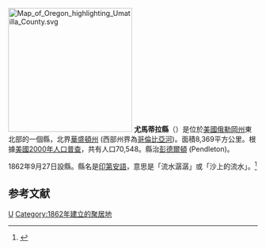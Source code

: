[[File:Map_of_Oregon_highlighting_Umatilla_County.svg|250px]]
'''尤馬蒂拉縣'''（{{lang-en|Umatilla County}}）是位於[[美國|美國]][[俄勒岡州|俄勒岡州]]東北部的一個縣，北界[[華盛頓州|華盛頓州]] (西部州界為[[哥倫比亞河|哥倫比亞河]])。面積8,369平方公里。根據[[美國2000年人口普查|美國2000年人口普查]]，共有人口70,548。縣治[[彭德爾頓_(俄勒岡州)|彭德爾頓]] (Pendleton)。

1862年9月27日設縣。縣名是[[印第安人|印第安語]]，意思是「流水潺潺」或「沙上的流水」。<ref name="">{{Cite web |url=http://arcweb.sos.state.or.us/county/cpumatillahome.html |title=Umatilla County History |accessdate=2006-10-24 |archive-date=2006-10-04 |archive-url=https://web.archive.org/web/20061004120402/http://arcweb.sos.state.or.us/county/cpumatillahome.html |dead-url=no }}</ref>

==参考文献==
<div class="references-small">
<references />
</div>

{{Oregon-stub}}

[[Category:俄勒冈州行政区划|U]]
[[Category:1862年建立的聚居地|Category:1862年建立的聚居地]]